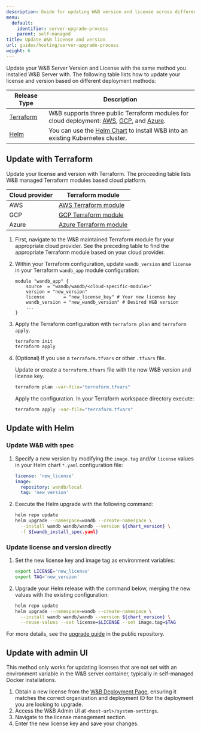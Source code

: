 ```yaml
---
description: Guide for updating W&B version and license across different installation methods.
menu:
  default:
    identifier: server-upgrade-process
    parent: self-managed
title: Update W&B license and version
url: guides/hosting/server-upgrade-process
weight: 6
---
```


Update your W&B Server Version and License with the same method you installed W&B Server with. The following table lists how to update your license and version based on different deployment methods:


| Release Type    | Description         |
| ---------------- | ------------------ |
| [Terraform](#update-with-terraform) | W&B supports three public Terraform modules for cloud deployment: [AWS](https://registry.terraform.io/modules/wandb/wandb/aws/latest), [GCP](https://registry.terraform.io/modules/wandb/wandb/google/latest), and [Azure](https://registry.terraform.io/modules/wandb/wandb/azurerm/latest). |
| [Helm](#update-with-helm)              | You can use the [Helm Chart](https://github.com/wandb/helm-charts) to install W&B into an existing Kubernetes cluster.  |

## Update with Terraform

Update your license and version with Terraform. The proceeding table lists W&B managed Terraform modules based cloud platform.

|Cloud provider| Terraform module|
|-----|-----|
|AWS|[AWS Terraform module](https://registry.terraform.io/modules/wandb/wandb/aws/latest)|
|GCP|[GCP Terraform module](https://registry.terraform.io/modules/wandb/wandb/google/latest)|
|Azure|[Azure Terraform module](https://registry.terraform.io/modules/wandb/wandb/azurerm/latest)|

1. First, navigate to the W&B maintained Terraform module for your appropriate cloud provider. See the preceding table to find the appropriate Terraform module based on your cloud provider.
2. Within your Terraform configuration, update `wandb_version` and `license` in your Terraform `wandb_app` module configuration:

   ```hcl
   module "wandb_app" {
       source  = "wandb/wandb/<cloud-specific-module>"
       version = "new_version"
       license       = "new_license_key" # Your new license key
       wandb_version = "new_wandb_version" # Desired W&B version
       ...
   }
   ```
3. Apply the Terraform configuration with `terraform plan` and `terraform apply`.
   ```bash
   terraform init
   terraform apply
   ```

4. (Optional) If you use a `terraform.tfvars` or other `.tfvars` file.

   Update or create a `terraform.tfvars` file with the new W&B version and license key.
   ```bash
   terraform plan -var-file="terraform.tfvars"
   ```
   Apply the configuration. In your Terraform workspace directory execute:  
   ```bash
   terraform apply -var-file="terraform.tfvars"
   ```
## Update with Helm

### Update W&B with spec

1. Specify a new version by modifying the `image.tag` and/or `license` values in your Helm chart `*.yaml` configuration file:

   ```yaml
   license: 'new_license'
   image:
     repository: wandb/local
     tag: 'new_version'
   ```

2. Execute the Helm upgrade with the following command:

   ```bash
   helm repo update
   helm upgrade --namespace=wandb --create-namespace \
     --install wandb wandb/wandb --version ${chart_version} \
     -f ${wandb_install_spec.yaml}
   ```

### Update license and version directly

1. Set the new license key and image tag as environment variables:

   ```bash
   export LICENSE='new_license'
   export TAG='new_version'
   ```

2. Upgrade your Helm release with the command below, merging the new values with the existing configuration:

   ```bash
   helm repo update
   helm upgrade --namespace=wandb --create-namespace \
     --install wandb wandb/wandb --version ${chart_version} \
     --reuse-values --set license=$LICENSE --set image.tag=$TAG
   ```

For more details, see the [upgrade guide](https://github.com/wandb/helm-charts/blob/main/upgrade.md) in the public repository.

## Update with admin UI

This method only works for updating licenses that are not set with an environment variable in the W&B server container, typically in self-managed Docker installations.

1. Obtain a new license from the [W&B Deployment Page](https://deploy.wandb.ai/), ensuring it matches the correct organization and deployment ID for the deployment you are looking to upgrade.
2. Access the W&B Admin UI at `<host-url>/system-settings`.
3. Navigate to the license management section.
4. Enter the new license key and save your changes.